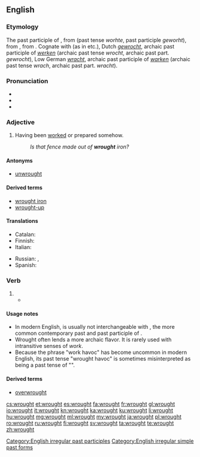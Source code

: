 ==English==

===Etymology===
The past participle of {{etyl|enm|en}} {{term|werken|lang=enm||to work}}, from {{etyl|ang|en}} {{term|wyrcan|lang=ang}} (past tense ''worhte'', past participle ''geworht''), from {{etyl|gem-pro|en}} {{m|gem-pro|*wurkijaną}}, from {{etyl|ine-pro|en}} {{m|ine-pro|*werǵ-||to work}}. Cognate with {{term|wright}} (as in {{term|wheelwright}} etc.), Dutch ''[[gewrocht]]'', archaic past participle of ''[[werken]]'' (archaic past tense ''wrocht'', archaic past part. ''gewrocht''), Low German ''[[wracht]]'', archaic past participle of ''[[warken]]'' (archaic past tense ''wrach'', archaic past part. ''wracht'').

===Pronunciation===
* {{IPA|/ˈɹɔːt/|lang=en}}
* {{audio|en-us-wrought.ogg|Audio (US)|lang=en}}
* {{rhymes|ɔːt|lang=en}}

===Adjective===
{{en-adj}}

# Having been [[worked]] or prepared somehow.
#: ''Is that fence made out of '''wrought''' iron?''

====Antonyms====
* [[unwrought]]

====Derived terms====
* [[wrought iron]]
* [[wrought-up]]

====Translations====
{{trans-top|Having been worked or prepared somehow}}
* Catalan: {{t|ca|treballat}}
* Finnish: {{t|fi|työstetty}}
* Italian: {{t+|it|lavorato|m}}
{{trans-mid}}
* Russian: {{qualifier|worked}} {{t+|ru|обработанный|tr=obrabótannyj|sc=Cyrl}}, {{qualifier|prepared}} {{t|ru|подготовленный|tr=podgotóvlennyj|sc=Cyrl}}
* Spanish: {{t|es|trabajado; preparado|m}}
{{trans-bottom}}

===Verb===
{{head|en|verb form}}

# {{en-past of|work}}
#* {{quote-magazine|date=2013-06-29|volume=407|issue=8842|page=28|magazine={{w|The Economist}}
|title=[http://www.economist.com/news/asia/21580209-natural-disaster-aggravated-poor-response-high-and-wet High and wet]
|passage=Floods in northern India, mostly in the small state of Uttarakhand, have '''wrought''' disaster on an enormous scale. The early, intense onset of the monsoon on June 14th swelled rivers, washing away roads, bridges, hotels and even whole villages. Rock-filled torrents smashed vehicles and homes, burying victims under rubble and sludge.}}

====Usage notes====
* In modern English, {{term|wrought|lang=en}} is usually not interchangeable with {{term|worked|lang=en}}, the more common contemporary past and past participle of {{term|work|lang=en}}.
* Wrought often lends a more archaic flavor.<!--** It apparently is not often used in phrasal verbs derived from {{term|work#Derived terms|work}}.--><!--Hypothesis; needs testing/evidence--> It is rarely used with intransitive senses of ''work''.
* Because the phrase "work havoc" has become uncommon in modern English, its past tense "wrought havoc" is sometimes misinterpreted as being a past tense of "{{term|wreak havoc|lang=en}}".<!--Such reinterpretation is etymologically groundless.-->

====Derived terms====
* [[overwrought]]

[[Category:English irregular past participles]]
[[Category:English irregular simple past forms]]

[[cs:wrought]]
[[et:wrought]]
[[es:wrought]]
[[fa:wrought]]
[[fr:wrought]]
[[gl:wrought]]
[[io:wrought]]
[[it:wrought]]
[[kn:wrought]]
[[ka:wrought]]
[[ku:wrought]]
[[li:wrought]]
[[hu:wrought]]
[[mg:wrought]]
[[ml:wrought]]
[[my:wrought]]
[[ja:wrought]]
[[pl:wrought]]
[[ro:wrought]]
[[ru:wrought]]
[[fi:wrought]]
[[sv:wrought]]
[[ta:wrought]]
[[te:wrought]]
[[zh:wrought]]